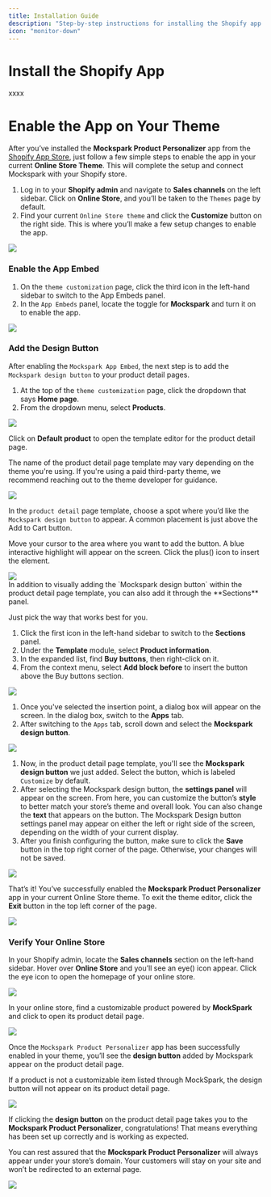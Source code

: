 ```yaml
---
title: Installation Guide
description: "Step-by-step instructions for installing the Shopify app and enabling it in your store theme."
icon: "monitor-down"
---
```


# Install the Shopify App
xxxx

# Enable the App on Your Theme

After you’ve installed the **Mockspark Product Personalizer** app from the [Shopify App Store](https://apps.shopify.com/mockspark), just follow a few simple steps to enable the app in your current **Online Store Theme**. This will complete the setup and connect Mockspark with your Shopify store.

1. Log in to your **Shopify admin** and navigate to **Sales channels** on the left sidebar. Click on **Online Store**, and you’ll be taken to the `Themes` page by default.
2. Find your current `Online Store theme` and click the **Customize** button on the right side. This is where you’ll make a few setup changes to enable the app.
<Frame>
  <img src="/images/connections/shopify/PixPin_2025-06-30_15-48-05.png" />
</Frame>

### Enable the App Embed

1. On the `theme customization` page, click the third icon in the left-hand sidebar to switch to the App Embeds panel.
2. In the `App Embeds` panel, locate the toggle for **Mockspark** and turn it on to enable the app.
<Frame>
  <img src="/images/connections/shopify/PixPin_2025-06-30_15-50-48.png" />
</Frame>

### Add the Design Button

After enabling the `Mockspark App Embed`, the next step is to add the `Mockspark design button` to your product detail pages.

1. At the top of the `theme customization` page, click the dropdown that says **Home page**.
2. From the dropdown menu, select **Products**.
<Frame>
  <img src="/images/connections/shopify/PixPin_2025-06-30_15-51-48.png" />
</Frame>

Click on **Default product** to open the template editor for the product detail page.

<Warning>The name of the product detail page template may vary depending on the theme you're using. If you're using a paid third-party theme, we recommend reaching out to the theme developer for guidance.</Warning>

<Frame>
  <img src="/images/connections/shopify/PixPin_2025-06-30_15-52-31.png" />
</Frame>

In the `product detail` page template, choose a spot where you’d like the `Mockspark design button` to appear. A common placement is just above the Add to Cart button.

Move your cursor to the area where you want to add the button. A blue interactive highlight will appear on the screen. Click the plus(<Icon icon="plus" iconType="solid" />) icon to insert the element.
<Frame>
  <img src="/images/connections/shopify/PixPin_2025-06-30_15-55-12.png" />
</Frame>

<br/>

<Accordion title="Another Way to Add the Design Button">
  In addition to visually adding the `Mockspark design button` within the product detail page template, you can also add it through the **Sections** panel.

  <Warning>Just pick the way that works best for you.</Warning>

  1. Click the first icon in the left-hand sidebar to switch to the **Sections** panel.
  2. Under the **Template** module, select **Product information**.
  3. In the expanded list, find **Buy buttons**, then right-click on it.
  4. From the context menu, select **Add block before** to insert the button above the Buy buttons section.
  <Frame>
    <img src="/images/connections/shopify/PixPin_2025-06-30_15-56-50.png" />
  </Frame>
</Accordion>

1. Once you've selected the insertion point, a dialog box will appear on the screen. In the dialog box, switch to the **Apps** tab.
2. After switching to the `Apps` tab, scroll down and select the **Mockspark design button**.
<Frame>
  <img src="/images/connections/shopify/PixPin_2025-06-30_16-08-19.png" />
</Frame>

1. Now, in the product detail page template, you'll see the **Mockspark design button** we just added. Select the button, which is labeled `Customize` by default.
2. After selecting the Mockspark design button, the **settings panel** will appear on the screen. From here, you can customize the button’s **style** to better match your store’s theme and overall look. You can also change the **text** that appears on the button.
    <Tip>The Mockspark Design button settings panel may appear on either the left or right side of the screen, depending on the width of your current display.</Tip>
3. After you finish configuring the button, make sure to click the **Save** button in the top right corner of the page. Otherwise, your changes will not be saved.
<Frame>
  <img src="/images/connections/shopify/PixPin_2025-06-30_16-10-05.png" />
</Frame>

That’s it! You’ve successfully enabled the **Mockspark Product Personalizer** app in your current Online Store theme. To exit the theme editor, click the **Exit** button in the top left corner of the page.
<Frame>
  <img src="/images/connections/shopify/PixPin_2025-06-30_16-11-23.png" />
</Frame>

### Verify Your Online Store
In your Shopify admin, locate the **Sales channels** section on the left-hand sidebar. Hover over **Online Store** and you’ll see an eye(<Icon icon="eye" iconType="solid" />) icon appear. Click the eye icon to open the homepage of your online store.
<Frame>
  <img src="/images/connections/shopify/PixPin_2025-06-30_16-12-27.png" />
</Frame>

In your online store, find a customizable product powered by **MockSpark** and click to open its product detail page.
<Frame>
  <img src="/images/connections/shopify/PixPin_2025-06-30_16-13-36.png" />
</Frame>

Once the `Mockspark Product Personalizer` app has been successfully enabled in your theme, you’ll see the **design button** added by Mockspark appear on the product detail page.

<Warning>If a product is not a customizable item listed through MockSpark, the design button will not appear on its product detail page.</Warning>

<Frame>
  <img src="/images/connections/shopify/PixPin_2025-06-30_16-14-23.png" />
</Frame>

If clicking the **design button** on the product detail page takes you to the **Mockspark Product Personalizer**, congratulations! That means everything has been set up correctly and is working as expected.

<Warning>You can rest assured that the **Mockspark Product Personalizer** will always appear under your store’s domain. Your customers will stay on your site and won’t be redirected to an external page.</Warning>

<Frame>
  <img src="/images/connections/shopify/PixPin_2025-06-30_16-14-44.png" />
</Frame>
